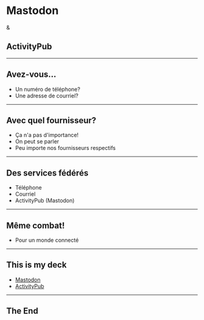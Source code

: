 # Mastodon
&
## ActivityPub


---

## Avez-vous...

* Un numéro de téléphone?
* Une adresse de courriel?

---



## Avec quel fournisseur?

* Ça n'a pas d'importance!
* On peut se parler
* Peu importe nos fournisseurs respectifs


---


## Des services fédérés

* Téléphone
* Courriel
* ActivityPub (Mastodon)

---

## Même combat!

* Pour un monde connecté


---

## This is my deck

* [Mastodon]
* [ActivityPub]

---

## The End


[Mastodon]: <https://joinmastodon.org/>
[ActivityPub]: <https://activitypub.rocks/>
